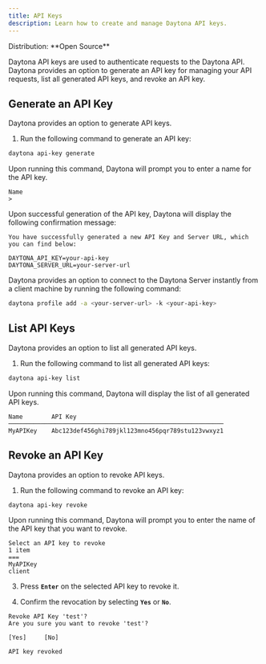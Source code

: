```yaml
---
title: API Keys
description: Learn how to create and manage Daytona API keys.
---
```



<Label>
  Distribution: **Open Source**
</Label>

Daytona API keys are used to authenticate requests to the Daytona API. Daytona provides an option to generate an API key for managing your API requests, list all generated API keys, and revoke an API key.

## Generate an API Key

Daytona provides an option to generate API keys.

1. Run the following command to generate an API key:

```bash
daytona api-key generate
```

Upon running this command, Daytona will prompt you to enter a name for the API key.

```text
Name
>
```

Upon successful generation of the API key, Daytona will display the following confirmation message:

```text
You have successfully generated a new API Key and Server URL, which you can find below:

DAYTONA_API_KEY=your-api-key
DAYTONA_SERVER_URL=your-server-url
```

Daytona provides an option to connect to the Daytona Server instantly from a client machine by running the following command:

```bash
daytona profile add -a <your-server-url> -k <your-api-key>
```

## List API Keys

Daytona provides an option to list all generated API keys.

1. Run the following command to list all generated API keys:

```bash
daytona api-key list
```

Upon running this command, Daytona will display the list of all generated API keys.

```text
Name        API Key
────────────────────────────────────────────────────────────
MyAPIKey    Abc123def456ghi789jkl123mno456pqr789stu123vwxyz1
```

## Revoke an API Key

Daytona provides an option to revoke API keys.

1. Run the following command to revoke an API key:

```bash
daytona api-key revoke
```

Upon running this command, Daytona will prompt you to enter the name of the API key that you want to revoke.

```text
Select an API key to revoke
1 item
===
MyAPIKey
client
```

3. Press **`Enter`** on the selected API key to revoke it.

4. Confirm the revocation by selecting **`Yes`** or **`No`**.

```text
Revoke API Key 'test'?
Are you sure you want to revoke 'test'?

[Yes]     [No]
```

```text
API key revoked
```
